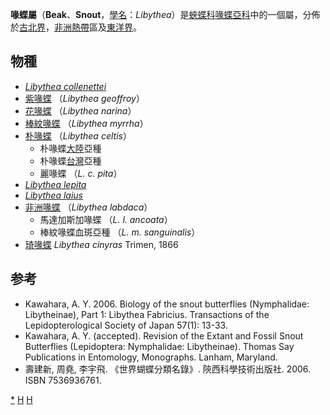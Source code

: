 {{noteTA|G1=Butterfly}}
{{Automatic taxobox
| taxon = Libythea
| image = Libythea celtis1.jpg
| image_caption = [[朴喙蝶|朴喙蝶]]<br />''Libythea celtis''
| authority = [[Fabricius|Fabricius]], 1807
| type_species = [[朴喙蝶|朴喙蝶]]<br />''Papilio celtis''
| type_species_authority = Laicharting, [1782]
| subdivision_ranks = [[物種|物種]]
| subdivision = 
共9種，詳見正文。
| synonyms =
* ''Lybithea'' <small>Rafinesque 1815</small>
* ''Hecaerge'' <small>Ochsenheimer 1816</small>
* ''Chilea'' <small>Billberg 1820</small>
* ''Libythoea'' <small>Godart 1821</small>
* ''Hypatus'' <small>Hübner 1822</small>
* ''Libythaeus'' <small>Boitard 1828</small>
* ''Hecaaerge'' <small>Blanchard 1840</small>
* ''Libythaea'' <small>Lucas 1856</small>
* ''Lybathea'' <small>Edwards 1874</small>
* ''Dichora'' <small>Scudder 1889</small>
* ''Libytahe'' <small>Heyne 1895</small>
* ''Libethea'' <small>Wolcott 1936</small>
}}

'''喙蝶屬'''（'''Beak'''、'''Snout'''，[[學名|學名]]：''Libythea''）是[[蛺蝶科|蛺蝶科]][[喙蝶亞科|喙蝶亞科]]中的一個屬，分佈於[[古北界|古北界]]，[[非洲|非洲]][[熱帶|熱帶]]區及[[東洋界|東洋界]]。

== 物種 ==
* ''[[Libythea_collenettei|Libythea collenettei]]''
* [[紫喙蝶|紫喙蝶]] （''Libythea geoffroy''）
* [[花喙蝶|花喙蝶]] （''Libythea narina''）
* [[棒紋喙蝶|棒紋喙蝶]] （''Libythea myrrha''）
* [[朴喙蝶|朴喙蝶]] （''Libythea celtis''）
** 朴喙蝶[[中國|大陸]]亞種
** 朴喙蝶[[台灣|台灣]]亞種
** 麗喙蝶 （''L. c. pita''）
* ''[[Libythea_lepita|Libythea lepita]]''
* ''[[Libythea_laius|Libythea laius]]''
* [[非洲喙蝶|非洲喙蝶]] （''Libythea labdaca''）
** 馬達加斯加喙蝶 （''L. l. ancoata''）
** 棒紋喙蝶血斑亞種 （''L. m. sanguinalis''）
* [[琦喙蝶|琦喙蝶]] ''Libythea cinyras'' Trimen, 1866

== 参考 ==
* Kawahara, A. Y. 2006. Biology of the snout butterflies (Nymphalidae: Libytheinae), Part 1: Libythea Fabricius. Transactions of the Lepidopterological Society of Japan 57(1): 13-33.
* Kawahara, A. Y. (accepted). Revision of the Extant and Fossil Snout Butterflies (Lepidoptera: Nymphalidae: Libytheinae). Thomas Say Publications in Entomology, Monographs. Lanham, Maryland.
* 壽建新, 周堯, 李宇飛. 《世界蝴蝶分類名錄》. 陝西科學技術出版社. 2006. ISBN 7536936761.

{{Commons category|Libythea}}
{{Taxonbar}}

[[Category:喙蝶屬|*]]
[[Category:喙蝶亞科|H]]
[[Category:1807年描述的分类群|H]]